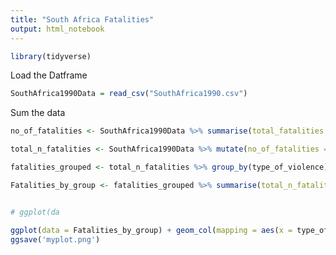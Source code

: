 ---
title: "South Africa Fatalities"
output: html_notebook
---


```{r}
library(tidyverse)
```
Load the Datframe
```{r}
SouthAfrica1990Data = read_csv("SouthAfrica1990.csv")
```
Sum the data
```{r}
no_of_fatalities <- SouthAfrica1990Data %>% summarise(total_fatalities = sum(best_estimate))

total_n_fatalities <- SouthAfrica1990Data %>% mutate(no_of_fatalities = sum(best_estimate))

fatalities_grouped <- total_n_fatalities %>% group_by(type_of_violence)

Fatalities_by_group <- fatalities_grouped %>% summarise(total_n_fatalities = sum(best_estimate))


# ggplot(da

ggplot(data = Fatalities_by_group) + geom_col(mapping = aes(x = type_of_violence, y = total_n_fatalities)                              )
ggsave('myplot.png')
```

